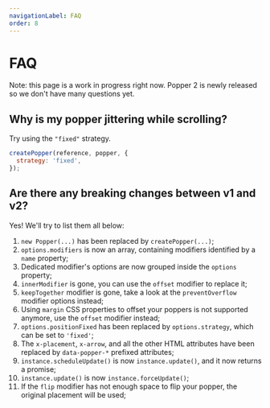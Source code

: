 ```yaml
---
navigationLabel: FAQ
order: 8
---
```


# FAQ

Note: this page is a work in progress right now. Popper 2 is newly released so
we don't have many questions yet.

## Why is my popper jittering while scrolling?

Try using the `"fixed"` strategy.

```js
createPopper(reference, popper, {
  strategy: 'fixed',
});
```

## Are there any breaking changes between v1 and v2?

Yes! We'll try to list them all below:

1. `new Popper(...)` has been replaced by `createPopper(...)`;
2. `options.modifiers` is now an array, containing modifiers identified by a
   `name` property;
3. Dedicated modifier's options are now grouped inside the `options` property;
4. `innerModifier` is gone, you can use the `offset` modifier to replace it;
5. `keepTogether` modifier is gone, take a look at the `preventOverflow`
   modifier options instead;
6. Using `margin` CSS properties to offset your poppers is not supported
   anymore, use the `offset` modifier instead;
7. `options.positionFixed` has been replaced by `options.strategy`, which can be
   set to `'fixed'`;
8. The `x-placement`, `x-arrow`, and all the other HTML attributes have been
   replaced by `data-popper-*` prefixed attributes;
9. `instance.scheduleUpdate()` is now `instance.update()`, and it now returns a
   promise;
10. `instance.update()` is now `instance.forceUpdate()`;
11. If the `flip` modifier has not enough space to flip your popper, the
    original placement will be used;
